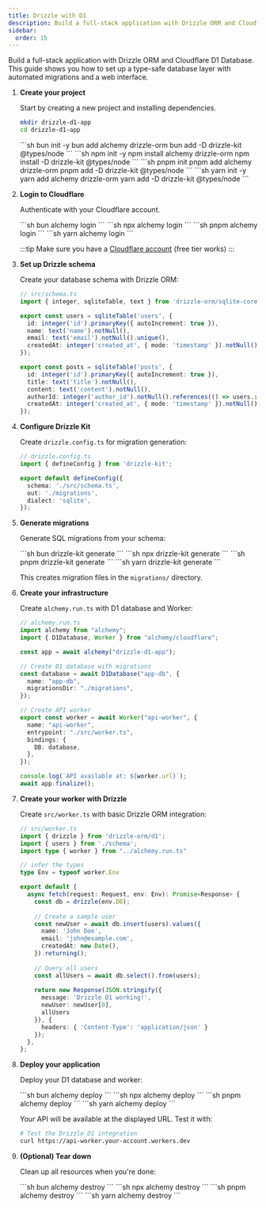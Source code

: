```yaml
---
title: Drizzle with D1
description: Build a full-stack application with Drizzle ORM and Cloudflare D1 Database using Alchemy for type-safe database operations.
sidebar:
  order: 15
---
```



Build a full-stack application with Drizzle ORM and Cloudflare D1 Database. This guide shows you how to set up a type-safe database layer with automated migrations and a web interface.

<Steps>

1. **Create your project**

   Start by creating a new project and installing dependencies.

   ```sh
   mkdir drizzle-d1-app
   cd drizzle-d1-app
   ```

   <Tabs syncKey="pkgManager">
     <TabItem label="bun">
       ```sh
       bun init -y
       bun add alchemy drizzle-orm
       bun add -D drizzle-kit @types/node
       ```
     </TabItem>
     <TabItem label="npm">
       ```sh
       npm init -y
       npm install alchemy drizzle-orm
       npm install -D drizzle-kit @types/node
       ```
     </TabItem>
     <TabItem label="pnpm">
       ```sh
       pnpm init
       pnpm add alchemy drizzle-orm
       pnpm add -D drizzle-kit @types/node
       ```
     </TabItem>
     <TabItem label="yarn">
       ```sh
       yarn init -y
       yarn add alchemy drizzle-orm
       yarn add -D drizzle-kit @types/node
       ```
     </TabItem>
   </Tabs>

2. **Login to Cloudflare**

   Authenticate with your Cloudflare account.

   <Tabs syncKey="pkgManager">
     <TabItem label="bun">
       ```sh
       bun alchemy login
       ```
     </TabItem>
     <TabItem label="npm">
       ```sh
       npx alchemy login
       ```
     </TabItem>
     <TabItem label="pnpm">
       ```sh
       pnpm alchemy login
       ```
     </TabItem>
     <TabItem label="yarn">
       ```sh
       yarn alchemy login
       ```
     </TabItem>
   </Tabs>

   :::tip
   Make sure you have a [Cloudflare account](https://dash.cloudflare.com/sign-up) (free tier works)
   :::

3. **Set up Drizzle schema**

   Create your database schema with Drizzle ORM:

   ```typescript
   // src/schema.ts
   import { integer, sqliteTable, text } from 'drizzle-orm/sqlite-core';

   export const users = sqliteTable('users', {
     id: integer('id').primaryKey({ autoIncrement: true }),
     name: text('name').notNull(),
     email: text('email').notNull().unique(),
     createdAt: integer('created_at', { mode: 'timestamp' }).notNull(),
   });

   export const posts = sqliteTable('posts', {
     id: integer('id').primaryKey({ autoIncrement: true }),
     title: text('title').notNull(),
     content: text('content').notNull(),
     authorId: integer('author_id').notNull().references(() => users.id),
     createdAt: integer('created_at', { mode: 'timestamp' }).notNull(),
   });
   ```

4. **Configure Drizzle Kit**

   Create `drizzle.config.ts` for migration generation:

   ```typescript
   // drizzle.config.ts
   import { defineConfig } from 'drizzle-kit';

   export default defineConfig({
     schema: './src/schema.ts',
     out: './migrations',
     dialect: 'sqlite',
   });
   ```

5. **Generate migrations**

   Generate SQL migrations from your schema:

   <Tabs syncKey="pkgManager">
     <TabItem label="bun">
       ```sh
       bun drizzle-kit generate
       ```
     </TabItem>
     <TabItem label="npm">
       ```sh
       npx drizzle-kit generate
       ```
     </TabItem>
     <TabItem label="pnpm">
       ```sh
       pnpm drizzle-kit generate
       ```
     </TabItem>
     <TabItem label="yarn">
       ```sh
       yarn drizzle-kit generate
       ```
     </TabItem>
   </Tabs>

   This creates migration files in the `migrations/` directory.

6. **Create your infrastructure**

   Create `alchemy.run.ts` with D1 database and Worker:

   ```typescript
   // alchemy.run.ts
   import alchemy from "alchemy";
   import { D1Database, Worker } from "alchemy/cloudflare";

   const app = await alchemy("drizzle-d1-app");

   // Create D1 database with migrations
   const database = await D1Database("app-db", {
     name: "app-db",
     migrationsDir: "./migrations",
   });

   // Create API worker
   export const worker = await Worker("api-worker", {
     name: "api-worker",
     entrypoint: "./src/worker.ts",
     bindings: {
       DB: database,
     },
   });

   console.log(`API available at: ${worker.url}`);
   await app.finalize();
   ```

7. **Create your worker with Drizzle**

   Create `src/worker.ts` with basic Drizzle ORM integration:

   ```typescript
   // src/worker.ts
   import { drizzle } from 'drizzle-orm/d1';
   import { users } from './schema';
   import type { worker } from "../alchemy.run.ts"

   // infer the types
   type Env = typeof worker.Env

   export default {
     async fetch(request: Request, env: Env): Promise<Response> {
       const db = drizzle(env.DB);
       
       // Create a sample user
       const newUser = await db.insert(users).values({
         name: 'John Doe',
         email: 'john@example.com',
         createdAt: new Date(),
       }).returning();
       
       // Query all users
       const allUsers = await db.select().from(users);
       
       return new Response(JSON.stringify({
         message: 'Drizzle D1 working!',
         newUser: newUser[0],
         allUsers
       }), {
         headers: { 'Content-Type': 'application/json' }
       });
     },
   };
   ```

8. **Deploy your application**

   Deploy your D1 database and worker:

   <Tabs syncKey="pkgManager">
     <TabItem label="bun">
       ```sh
       bun alchemy deploy
       ```
     </TabItem>
     <TabItem label="npm">
       ```sh
       npx alchemy deploy
       ```
     </TabItem>
     <TabItem label="pnpm">
       ```sh
       pnpm alchemy deploy
       ```
     </TabItem>
     <TabItem label="yarn">
       ```sh
       yarn alchemy deploy
       ```
     </TabItem>
   </Tabs>

   Your API will be available at the displayed URL. Test it with:

   ```sh
   # Test the Drizzle D1 integration
   curl https://api-worker.your-account.workers.dev
   ```

9. **(Optional) Tear down**

    Clean up all resources when you're done:

    <Tabs syncKey="pkgManager">
      <TabItem label="bun">
        ```sh
        bun alchemy destroy
        ```
      </TabItem>
      <TabItem label="npm">
        ```sh
        npx alchemy destroy
        ```
      </TabItem>
      <TabItem label="pnpm">
        ```sh
        pnpm alchemy destroy
        ```
      </TabItem>
      <TabItem label="yarn">
        ```sh
        yarn alchemy destroy
        ```
      </TabItem>
    </Tabs>

</Steps>
